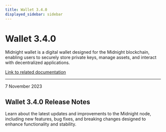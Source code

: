 ```yaml
---
title: Wallet 3.4.0
displayed_sidebar: sidebar
---
```


# Wallet 3.4.0

Midnight wallet is a digital wallet designed for the Midnight blockchain, enabling users to securely store private keys, manage assets, and interact with decentralized applications.

[Link to related documentation](../../learn/introduction/wallets)

---

<div 
  style={{
    marginTop: '0',
    fontSize: '1rem',
    fontWeight: 'normal',
    marginBottom: '0.5rem'
  }}
>
  7 November 2023
</div>

## Wallet 3.4.0 Release Notes

Learn about the latest updates and improvements to the Midnight node, including new features, bug fixes, and breaking changes designed to enhance functionality and stability.
